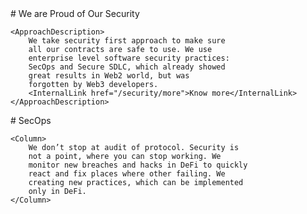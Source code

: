 <Approach>
    <Column>
        # We are Proud of Our Security
    </Column>

    <ApproachDescription>
        We take security first approach to make sure
        all our contracts are safe to use. We use
        enterprise level software security practices:
        SecOps and Secure SDLC, which already showed
        great results in Web2 world, but was
        forgotten by Web3 developers.
        <InternalLink href="/security/more">Know more</InternalLink>
    </ApproachDescription>
</Approach>

<SecOps>
    <Column>
        # SecOps
    </Column>

    <Column>
        We don’t stop at audit of protocol. Security is
        not a point, where you can stop working. We
        monitor new breaches and hacks in DeFi to quickly
        react and fix places where other failing. We
        creating new practices, which can be implemented
        only in DeFi.
    </Column>
</SecOps>
